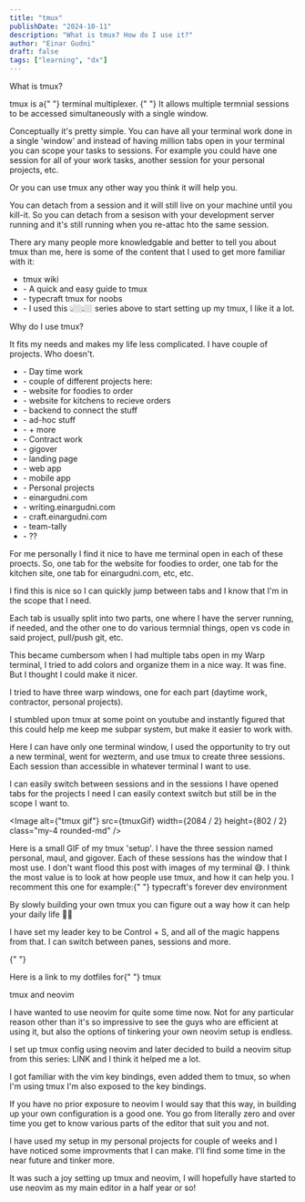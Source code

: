 ```yaml
---
title: "tmux"
publishDate: "2024-10-11"
description: "What is tmux? How do I use it?"
author: "Einar Gudni"
draft: false
tags: ["learning", "dx"]
---
```



<SubHeading>What is tmux?</SubHeading>

<p class="mt-2">
  tmux is a{" "}
  <InlineLink href="https://en.wikipedia.org/wiki/Terminal_multiplexer">
    terminal multiplexer.
  </InlineLink>{" "}
  It allows multiple termnial sessions to be accessed simultaneously with a
  single window.
</p>

<p class="mt-2">
  Conceptually it's pretty simple. You can have all your terminal work done in a
  single 'window' and instead of having million tabs open in your terminal you
  can scope your tasks to sessions. For example you could have one session for
  all of your work tasks, another session for your personal projects, etc.
</p>

<p class="mt-2">
  Or you can use tmux any other way you think it will help you.
</p>

<p class="mt-2">
  You can detach from a session and it will still live on your machine until you
  kill-it. So you can detach from a sesison with your development server running
  and it's still running when you re-attac hto the same session.
</p>

<p class="mt-2">
  There ary many people more knowledgable and better to tell you about tmux than
  me, here is some of the content that I used to get more familiar with it:
</p>

<ul class="mt-2">
  <li class="ml-3">
    <InlineLink href="https://github.com/tmux/tmux/wiki">tmux wiki</InlineLink>
  </li>
  <li class="ml-3">
    -
    <InlineLink href="https://hamvocke.com/blog/a-quick-and-easy-guide-to-tmux/">
      A quick and easy guide to tmux
    </InlineLink>
  </li>
  <li class="ml-3">
    -
    <InlineLink href="https://www.youtube.com/watch?v=niuOc02Rvrc&t=394s">
      typecraft tmux for noobs
    </InlineLink>
  </li>
  <li class="ml-5">
    - I used this 👆🏼👆🏼 series above to start setting up my tmux, I like it a
    lot.
  </li>
</ul>

<SubHeading>Why do I use tmux?</SubHeading>

<div class="mt-2">

<p class="mt-2">
  It fits my needs and makes my life less complicated. I have couple of
  projects. Who doesn't.
</p>

<ul class="mt-3">
  <li class="font-semibold">- Day time work</li>
  <li class="ml-3">- couple of different projects here:</li>
  <li class="ml-3">- website for foodies to order</li>
  <li class="ml-3">- website for kitchens to recieve orders</li>
  <li class="ml-3">- backend to connect the stuff</li>
  <li class="ml-3">- ad-hoc stuff</li>
  <li class="ml-3">- + more</li>
  <li class="font-semibold">- Contract work</li>
  <li class="ml-3">- gigover</li>
  <li class="ml-5">- landing page</li>
  <li class="ml-5">- web app</li>
  <li class="ml-5">- mobile app</li>
  <li class="font-semibold">- Personal projects</li>
  <li class="ml-3">- einargudni.com</li>
  <li class="ml-3">- writing.einargudni.com</li>
  <li class="ml-3">- craft.einargudni.com</li>
  <li class="ml-3">- team-tally</li>
  <li class="ml-3">- ??</li>
</ul>

<p class="mt-2">
  For me personally I find it nice to have me terminal open in each of these
  proects. So, one tab for the website for foodies to order, one tab for the
  kitchen site, one tab for einargudni.com, etc, etc.
</p>

<p class="mt-2">
  I find this is nice so I can quickly jump between tabs and I know that I'm in
  the scope that I need.
</p>

<p class="mt-2">
  Each tab is usually split into two parts, one where I have the server running,
  if needed, and the other one to do various termnial things, open vs code in
  said project, pull/push git, etc.
</p>

<p class="mt-2">
  This became cumbersom when I had multiple tabs open in my Warp terminal, I
  tried to add colors and organize them in a nice way. It was fine. But I
  thought I could make it nicer.
</p>

<p class="mt-2">
  I tried to have three warp windows, one for each part (daytime work,
  contractor, personal projects).
</p>

<p class="mt-2">
  I stumbled upon tmux at some point on youtube and instantly figured that this
  could help me keep me subpar system, but make it easier to work with.
</p>

<p class="mt-2">
  Here I can have only one terminal window, I used the opportunity to try out a
  new terminal, went for wezterm, and use tmux to create three sessions. Each
  session than accessible in whatever terminal I want to use.
</p>

<p clas="mt-2">
  I can easily switch between sessions and in the sessions I have opened tabs
  for the projects I need I can easily context switch but still be in the scope
  I want to.
</p>

<Image
  alt={"tmux gif"}
  src={tmuxGif}
  width={2084 / 2}
  height={802 / 2}
  class="my-4 rounded-md"
/>

<p class="mt-2 font-semibold">
  Here is a small GIF of my tmux 'setup'. I have the three session named
  personal, maul, and gigover. Each of these sessions has the window that I most
  use. I don't want flood this post with images of my terminal 😅. I think the
  most value is to look at how people use tmux, and how it can help you. I
  recomment this one for example:{" "}
  <InlineLink href="https://www.youtube.com/watch?v=_YaI2vDbk0o&t=182s">
    typecraft's forever dev environment
  </InlineLink>
</p>

<p class="mt-2">
  By slowly building your own tmux you can figure out a way how it can help your
  daily life 🤝🏼
</p>

<p class="mt-2">
  I have set my leader key to be Control + S, and all of the magic happens from
  that. I can switch between panes, sessions and more.
</p>

{" "}
<p>
  Here is a link to my dotfiles for{" "}
  <InlineLink href="https://github.com/einargudnig/dotfiles/blob/master/.tmux.conf">
    tmux
  </InlineLink>
</p>

</div>

<SubHeading>tmux and neovim</SubHeading>

<div class="mt-3">

<p class="mt-2">
  I have wanted to use neovim for quite some time now. Not for any particular
  reason other than it's so impressive to see the guys who are efficient at
  using it, but also the options of tinkering your own neovim setup is endless.
</p>

<p class="mt-2">
  I set up tmux config using neovim and later decided to build a neovim situp
  from this series: LINK and I think it helped me a lot.
</p>

<p class="mt-2">
  I got familiar with the vim key bindings, even added them to tmux, so when I'm
  using tmux I'm also exposed to the key bindings.
</p>

<p class="mt-2">
  If you have no prior exposure to neovim I would say that this way, in building
  up your own configuration is a good one. You go from literally zero and over
  time you get to know various parts of the editor that suit you and not.
</p>

<p class="mt-2">
  I have used my setup in my personal projects for couple of weeks and I have
  noticed some improvments that I can make. I'll find some time in the near
  future and tinker more.
</p>

<p class="mt-2">
It was such a joy setting up tmux and neovim, I will hopefully have started to use neovim as my main editor in a half year or so!
</p>
</div>

